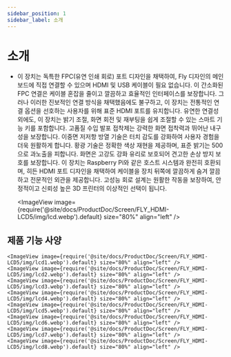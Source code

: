```yaml
---
sidebar_position: 1
sidebar_label: 소개
---
```


# 소개

* 이 장치는 독특한 FPC(유연 인쇄 회로) 포트 디자인을 채택하여, Fly 디자인의 메인보드에 직접 연결할 수 있으며 HDMI 및 USB 케이블이 필요 없습니다. 이 간소화된 FPC 연결은 케이블 혼잡을 줄이고 깔끔하고 효율적인 인터페이스를 보장합니다. 그러나 이러한 진보적인 연결 방식을 채택했음에도 불구하고, 이 장치는 전통적인 연결 옵션을 선호하는 사용자를 위해 표준 HDMI 포트를 유지합니다.
유연한 연결성 외에도, 이 장치는 밝기 조절, 화면 회전 및 재부팅을 쉽게 조절할 수 있는 스마트 기능 키를 포함합니다. 고품질 수입 발포 접착제는 강력한 화면 접착력과 뛰어난 내구성을 보장합니다. 이중면 저저항 방열 기술은 터치 감도를 강화하여 사용자 경험을 더욱 원활하게 합니다. 황광 기술은 정확한 색상 재현을 제공하며, 표준 밝기는 500으로 과노출을 피합니다. 화면은 고강도 강화 유리로 보호되어 견고한 손상 방지 보호를 보장합니다.
이 장치는 Raspberry Pi와 같은 호스트 시스템과 완전히 호환되며, 히든 HDMI 포트 디자인을 채택하여 케이블을 장치 뒤쪽에 깔끔하게 숨겨 깔끔하고 전문적인 외관을 제공합니다. 고성능 회로 설계는 원활한 작동을 보장하여, 안정적이고 신뢰성 높은 3D 프린터의 이상적인 선택이 됩니다.

    <ImageView image={require('@site/docs/ProductDoc/Screen/FLY_HDMI-LCD5/img/lcd.webp').default} size="80%" align="left" />

## 제품 기능 사양
    <ImageView image={require('@site/docs/ProductDoc/Screen/FLY_HDMI-LCD5/img/lcd1.webp').default} size="80%" align="left" />
    <ImageView image={require('@site/docs/ProductDoc/Screen/FLY_HDMI-LCD5/img/lcd2.webp').default} size="80%" align="left" />
    <ImageView image={require('@site/docs/ProductDoc/Screen/FLY_HDMI-LCD5/img/lcd3.webp').default} size="80%" align="left" />
    <ImageView image={require('@site/docs/ProductDoc/Screen/FLY_HDMI-LCD5/img/lcd4.webp').default} size="80%" align="left" />
    <ImageView image={require('@site/docs/ProductDoc/Screen/FLY_HDMI-LCD5/img/lcd5.webp').default} size="80%" align="left" />
    <ImageView image={require('@site/docs/ProductDoc/Screen/FLY_HDMI-LCD5/img/lcd6.webp').default} size="80%" align="left" />
    <ImageView image={require('@site/docs/ProductDoc/Screen/FLY_HDMI-LCD5/img/lcd7.webp').default} size="80%" align="left" />
    <ImageView image={require('@site/docs/ProductDoc/Screen/FLY_HDMI-LCD5/img/lcd8.webp').default} size="80%" align="left" />
